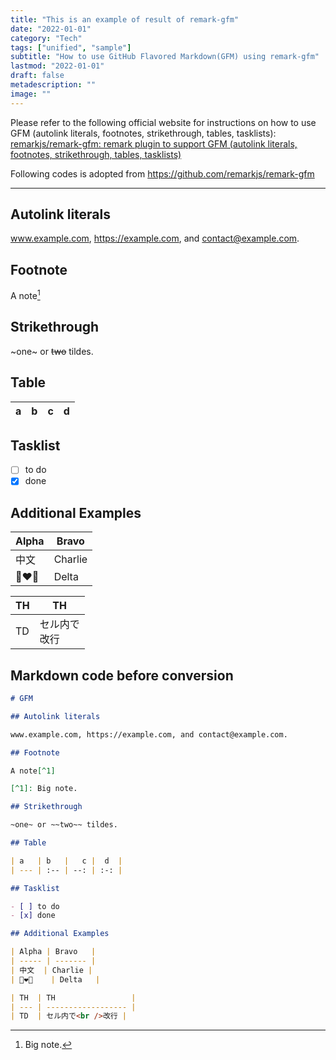 ```yaml
---
title: "This is an example of result of remark-gfm"
date: "2022-01-01"
category: "Tech"
tags: ["unified", "sample"]
subtitle: "How to use GitHub Flavored Markdown(GFM) using remark-gfm"
lastmod: "2022-01-01"
draft: false
metadescription: ""
image: ""
---
```


Please refer to the following official website for instructions on how to use GFM (autolink literals, footnotes, strikethrough, tables, tasklists):
[remarkjs/remark-gfm: remark plugin to support GFM (autolink literals, footnotes, strikethrough, tables, tasklists)](https://github.com/remarkjs/remark-gfm)

Following codes is adopted from https://github.com/remarkjs/remark-gfm

---

## Autolink literals

www.example.com, https://example.com, and contact@example.com.

## Footnote

A note[^1]

[^1]: Big note.

## Strikethrough

~one~ or ~~two~~ tildes.

## Table

| a   | b   |   c |  d  |
| --- | :-- | --: | :-: |

## Tasklist

- [ ] to do
- [x] done

## Additional Examples

| Alpha | Bravo   |
| ----- | ------- |
| 中文  | Charlie |
| 👩‍❤️‍👩    | Delta   |

| TH  | TH                 |
| --- | ------------------ |
| TD  | セル内で<br />改行 |

## Markdown code before conversion

```markdown
# GFM

## Autolink literals

www.example.com, https://example.com, and contact@example.com.

## Footnote

A note[^1]

[^1]: Big note.

## Strikethrough

~one~ or ~~two~~ tildes.

## Table

| a   | b   |   c |  d  |
| --- | :-- | --: | :-: |

## Tasklist

- [ ] to do
- [x] done

## Additional Examples

| Alpha | Bravo   |
| ----- | ------- |
| 中文  | Charlie |
| 👩‍❤️‍👩    | Delta   |

| TH  | TH                 |
| --- | ------------------ |
| TD  | セル内で<br />改行 |
```

